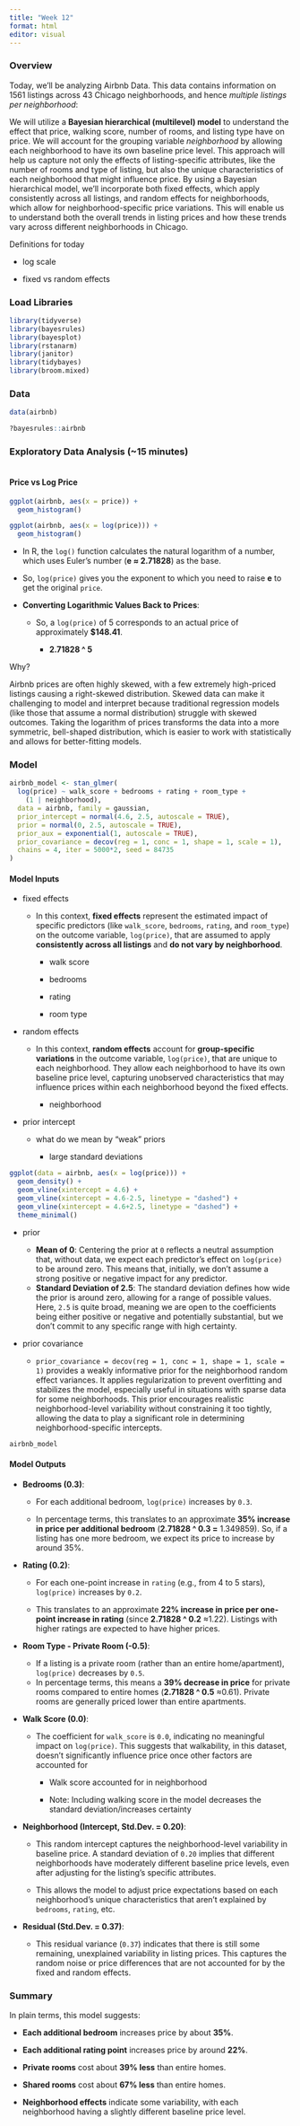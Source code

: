 ```yaml
---
title: "Week 12"
format: html
editor: visual
---
```


### Overview

Today, we'll be analyzing Airbnb Data. This data contains information on 1561 listings across 43 Chicago neighborhoods, and hence *multiple listings per neighborhood*:

We will utilize a **Bayesian hierarchical (multilevel) model** to understand the effect that price, walking score, number of rooms, and listing type have on price. We will account for the grouping variable *neighborhood* by allowing each neighborhood to have its own baseline price level. This approach will help us capture not only the effects of listing-specific attributes, like the number of rooms and type of listing, but also the unique characteristics of each neighborhood that might influence price. By using a Bayesian hierarchical model, we’ll incorporate both fixed effects, which apply consistently across all listings, and random effects for neighborhoods, which allow for neighborhood-specific price variations. This will enable us to understand both the overall trends in listing prices and how these trends vary across different neighborhoods in Chicago.

Definitions for today

-   log scale

-   fixed vs random effects

### Load Libraries

```r
library(tidyverse)
library(bayesrules)
library(bayesplot)
library(rstanarm)
library(janitor)
library(tidybayes)
library(broom.mixed)
```

### Data

```r
data(airbnb)
```

```r
?bayesrules::airbnb
```

### Exploratory Data Analysis (\~15 minutes)

```r

```

#### Price vs Log Price

```r
ggplot(airbnb, aes(x = price)) +
  geom_histogram()

ggplot(airbnb, aes(x = log(price))) +
  geom_histogram()
```

-   In R, the `log()` function calculates the natural logarithm of a number, which uses Euler's number (**e ≈ 2.71828**) as the base.

-   So, `log(price)` gives you the exponent to which you need to raise **e** to get the original `price`.

<!-- -->

-   **Converting Logarithmic Values Back to Prices**:

    -   So, a `log(price)` of 5 corresponds to an actual price of approximately **\$148.41**.

        -   **2.71828 \^ 5**

Why?

Airbnb prices are often highly skewed, with a few extremely high-priced listings causing a right-skewed distribution. Skewed data can make it challenging to model and interpret because traditional regression models (like those that assume a normal distribution) struggle with skewed outcomes. Taking the logarithm of prices transforms the data into a more symmetric, bell-shaped distribution, which is easier to work with statistically and allows for better-fitting models.

### Model

```r
airbnb_model <- stan_glmer(
  log(price) ~ walk_score + bedrooms + rating + room_type +
    (1 | neighborhood), 
  data = airbnb, family = gaussian,
  prior_intercept = normal(4.6, 2.5, autoscale = TRUE),
  prior = normal(0, 2.5, autoscale = TRUE), 
  prior_aux = exponential(1, autoscale = TRUE),
  prior_covariance = decov(reg = 1, conc = 1, shape = 1, scale = 1),
  chains = 4, iter = 5000*2, seed = 84735
)
```

#### Model Inputs

-   fixed effects

    -   In this context, **fixed effects** represent the estimated impact of specific predictors (like `walk_score`, `bedrooms`, `rating`, and `room_type`) on the outcome variable, `log(price)`, that are assumed to apply **consistently across all listings** and **do not vary by neighborhood**.

        -   walk score

        -   bedrooms

        -   rating

        -   room type

-   random effects

    -   In this context, **random effects** account for **group-specific variations** in the outcome variable, `log(price)`, that are unique to each neighborhood. They allow each neighborhood to have its own baseline price level, capturing unobserved characteristics that may influence prices within each neighborhood beyond the fixed effects.

        -   neighborhood

-   prior intercept

    -   what do we mean by "weak" priors

        -   large standard deviations

```r
ggplot(data = airbnb, aes(x = log(price))) +
  geom_density() +
  geom_vline(xintercept = 4.6) +
  geom_vline(xintercept = 4.6-2.5, linetype = "dashed") +
  geom_vline(xintercept = 4.6+2.5, linetype = "dashed") +
  theme_minimal()
```

-   prior

    -   **Mean of 0**: Centering the prior at `0` reflects a neutral assumption that, without data, we expect each predictor’s effect on `log(price)` to be around zero. This means that, initially, we don’t assume a strong positive or negative impact for any predictor.

    <!-- -->

    -   **Standard Deviation of 2.5**: The standard deviation defines how wide the prior is around zero, allowing for a range of possible values. Here, `2.5` is quite broad, meaning we are open to the coefficients being either positive or negative and potentially substantial, but we don’t commit to any specific range with high certainty.

-   prior covariance

    -   `prior_covariance = decov(reg = 1, conc = 1, shape = 1, scale = 1)` provides a weakly informative prior for the neighborhood random effect variances. It applies regularization to prevent overfitting and stabilizes the model, especially useful in situations with sparse data for some neighborhoods. This prior encourages realistic neighborhood-level variability without constraining it too tightly, allowing the data to play a significant role in determining neighborhood-specific intercepts.

```r
airbnb_model
```

#### Model Outputs

-   **Bedrooms (0.3)**:

    -   For each additional bedroom, `log(price)` increases by `0.3`.

    -   In percentage terms, this translates to an approximate **35% increase in price per additional bedroom** (**2.71828 \^ 0.3 =** 1.349859). So, if a listing has one more bedroom, we expect its price to increase by around 35%.

-   **Rating (0.2)**:

    -   For each one-point increase in `rating` (e.g., from 4 to 5 stars), `log(price)` increases by `0.2`.

    -   This translates to an approximate **22% increase in price per one-point increase in rating** (since **2.71828 \^ 0.2** ≈1.22). Listings with higher ratings are expected to have higher prices.

-   **Room Type - Private Room (-0.5)**:

    -   If a listing is a private room (rather than an entire home/apartment), `log(price)` decreases by `0.5`.

    <!-- -->

    -   In percentage terms, this means a **39% decrease in price** for private rooms compared to entire homes (**2.71828 \^ 0.5** ≈0.61). Private rooms are generally priced lower than entire apartments.

-   **Walk Score (0.0)**:

    -   The coefficient for `walk_score` is `0.0`, indicating no meaningful impact on `log(price)`. This suggests that walkability, in this dataset, doesn’t significantly influence price once other factors are accounted for

        -   Walk score accounted for in neighborhood

        -   Note: Including walking score in the model decreases the standard deviation/increases certainty

-   **Neighborhood (Intercept, Std.Dev. = 0.20)**:

    -   This random intercept captures the neighborhood-level variability in baseline price. A standard deviation of `0.20` implies that different neighborhoods have moderately different baseline price levels, even after adjusting for the listing’s specific attributes.

    -   This allows the model to adjust price expectations based on each neighborhood’s unique characteristics that aren’t explained by `bedrooms`, `rating`, etc.

-   **Residual (Std.Dev. = 0.37)**:

    -   This residual variance (`0.37`) indicates that there is still some remaining, unexplained variability in listing prices. This captures the random noise or price differences that are not accounted for by the fixed and random effects.

### Summary

In plain terms, this model suggests:

-   **Each additional bedroom** increases price by about **35%**.

-   **Each additional rating point** increases price by around **22%**.

-   **Private rooms** cost about **39% less** than entire homes.

-   **Shared rooms** cost about **67% less** than entire homes.

-   **Neighborhood effects** indicate some variability, with each neighborhood having a slightly different baseline price level.
